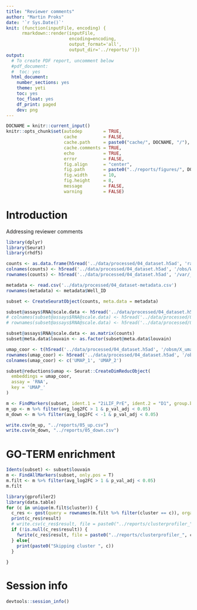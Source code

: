 ```yaml
---
title: "Reviewer comments"
author: "Martin Proks"
date: '`r Sys.Date()`'
knit: (function(inputFile, encoding) { 
      rmarkdown::render(inputFile,
                        encoding=encoding,
                        output_format='all',
                        output_dir='../reports/')})
output:
  # To create PDF report, uncomment below
  #pdf_document:
  #  toc: yes
  html_document:
    number_sections: yes
    theme: yeti
    toc: yes
    toc_float: yes
    df_print: paged
    dev: png
---
```


```r
DOCNAME = knitr::current_input()
knitr::opts_chunk$set(autodep        = TRUE,
                      cache          = FALSE,
                      cache.path     = paste0("cache/", DOCNAME, "/"),
                      cache.comments = TRUE,
                      echo           = TRUE,
                      error          = FALSE,
                      fig.align      = "center",
                      fig.path       = paste0("../reports/figures/", DOCNAME, "/"),
                      fig.width      = 10,
                      fig.height     = 8,
                      message        = FALSE,
                      warning        = FALSE)
```

# Introduction

Addressing reviewer comments

```r
library(dplyr)
library(Seurat)
library(rhdf5)

counts <- as.data.frame(h5read('../data/processed/04_dataset.h5ad', 'raw/X'))
colnames(counts) <- h5read('../data/processed/04_dataset.h5ad', '/obs/Well_ID')
rownames(counts) <- h5read('../data/processed/04_dataset.h5ad', '/var/_index')

metadata <- read.csv('../data/processed/04_dataset-metadata.csv')
rownames(metadata) <- metadata$Well_ID

subset <- CreateSeuratObject(counts, meta.data = metadata)

subset@assays$RNA@scale.data <- h5read('../data/processed/04_dataset.h5ad', '/X')
# colnames(subset@assays$RNA@scale.data) <- h5read('../data/processed/04_dataset.h5ad', '/obs/Well_ID')
# rownames(subset@assays$RNA@scale.data) <- h5read('../data/processed/04_dataset.h5ad', '/var/_index')

subset@assays$RNA@scale.data <- as.matrix(counts)
subset@meta.data$louvain <- as.factor(subset@meta.data$louvain)

umap_coor <- t(h5read('../data/processed/04_dataset.h5ad', '/obsm/X_umap'))
rownames(umap_coor) <- h5read('../data/processed/04_dataset.h5ad', '/obs/Well_ID')
colnames(umap_coor) <- c('UMAP_1', 'UMAP_2')

subset@reductions$umap <- Seurat::CreateDimReducObject(
  embeddings = umap_coor,
  assay = 'RNA',
  key = 'UMAP_'
)
```

```r
m <- FindMarkers(subset, ident.1 = "2iLIF_PrE", ident.2 = "D1", group.by = "Stage")
m_up <- m %>% filter(avg_log2FC > 1 & p_val_adj < 0.05)
m_down <- m %>% filter(avg_log2FC < -1 & p_val_adj < 0.05)

write.csv(m_up, "../reports/05_up.csv")
write.csv(m_down, "../reports/05_down.csv")
```

# GO-TERM enrichment

```r
Idents(subset) <- subset$louvain
m <- FindAllMarkers(subset, only.pos = T)
m.filt <- m %>% filter(avg_log2FC > 1 & p_val_adj < 0.05)
m.filt
```


```r
library(gprofiler2)
library(data.table)
for (c in unique(m.filt$cluster)) {
  c_res <- gost(query = rownames(m.filt %>% filter(cluster == c)), organism = "mmusculus")
  print(c_res$result)
  # write.csv(c_res$result, file = paste0("../reports/clusterprofiler_", c, ".csv"))
  if (!is.null(c_res$result)) {
    fwrite(c_res$result, file = paste0("../reports/clusterprofiler_", c, ".csv"))  
  } else{
    print(paste0("Skipping cluster ", c))
  }
  
}
```


# Session info

```r
devtools::session_info()
```
